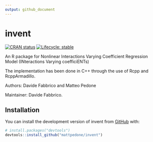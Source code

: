```yaml
---
output: github_document
---
```

<!-- README.md is generated from README.Rmd. Please edit that file -->

# invent

<!-- badges: start -->

[![CRAN
status](https://www.r-pkg.org/badges/version/treatppmx)](https://CRAN.R-project.org/package=treatppmx)
[![Lifecycle:
stable](https://img.shields.io/badge/lifecycle-stable-brightgreen.svg)](https://lifecycle.r-lib.org/articles/stages.html#stable)
<!-- badges: end -->

An R package for Nonlinear Interactions Varying Coefficient Regression Model (INteractions Varying coefficiENTs)

The implementation has been done in C++ through the use of Rcpp and
RcppArmadillo.

Authors: Davide Fabbrico and Matteo Pedone

Maintainer: Davide Fabbrico.

## Installation

You can install the development version of invent from
[GitHub](https://github.com/) with:

``` r
# install.packages("devtools")
devtools::install_github("mattpedone/invent")
```